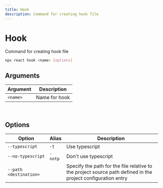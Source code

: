 ---
title: Hook
description: Command for creating hook file
---

# Hook

<Description>Command for creating hook file</Description>

```bash
npx react hook <name> [options]
```

## Arguments

| Argument             | Description   |
| -------------------- | ------------- |
| <code><name\></code> | Name for hook |

<br />

## Options

| Option                             | Alias              | Description                                                                                                  |
| ---------------------------------- | ------------------ | ------------------------------------------------------------------------------------------------------------ |
| <code>--typescript</code>          | <code>-t</code>    | Use typescript                                                                                               |
| <code>--no-typescript</code>       | <code>-notp</code> | Don't use typescript                                                                                         |
| <code>--path <destination\></code> | <EmptyColumn />    | Specify the path for the file relative to the project source path defined in the project configuration entry |
